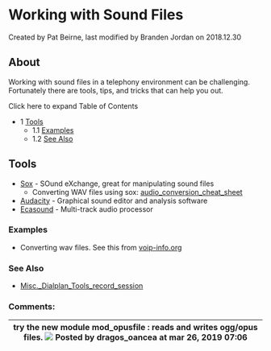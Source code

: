 
# Working with Sound Files 

 Created by  Pat Beirne, last modified by  Branden Jordan on 2018.12.30

## About

Working with sound files in a telephony environment can be challenging. Fortunately there are tools, tips, and tricks that can help you out.

Click here to expand Table of Contents

* 1 [Tools](#-freeswitch--working-with-sound-files-)  
   * 1.1 [Examples](#examples)  
   * 1.2 [See Also](#-freeswitch--working-with-sound-files-)

## Tools

* [Sox](http://sox.sourceforge.net/) \- SOund eXchange, great for manipulating sound files  
   * Converting WAV files using sox: [audio\_conversion\_cheat\_sheet](https://www.stefaanlippens.net/audio%5Fconversion%5Fcheat%5Fsheet/)
* [Audacity](http://audacity.sourceforge.net/) \- Graphical sound editor and analysis software
* [Ecasound](http://ecasound.seul.org/ecasound/)  \- Multi-track audio processor

### **Examples**

* Converting wav files. See this from [voip-info.org](http://voip-info.org)

### **See Also**

* [Misc.\_Dialplan\_Tools\_record\_session](../Modules/mod-dptools/6587110.mdx#about)

### Comments:

| try the new module mod\_opusfile : reads and writes ogg/opus files. ![](/images/icons/contenttypes/comment_16.png) Posted by dragos\_oancea at mar 26, 2019 07:06 |
| ---------------------------------------------------------------------------------------------------------------------------------------------------------------- |


